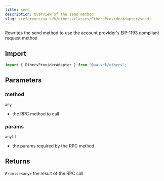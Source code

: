 ```yaml
---
title: send
description: Overview of the send method
slug: /reference/aa-sdk/ethers/classes/EthersProviderAdapter/send
---
```



Rewrites the send method to use the account provider's EIP-1193
compliant request method

## Import

```ts
import { EthersProviderAdapter } from "@aa-sdk/ethers";
```

## Parameters

### method

`any`

- the RPC method to call

### params

`any[]`

- the params required by the RPC method

## Returns

`Promise<any>`
the result of the RPC call

